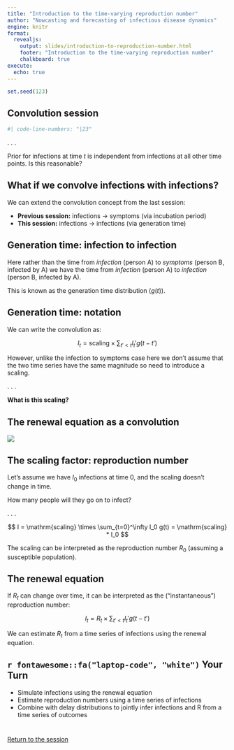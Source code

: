 ```yaml
---
title: "Introduction to the time-varying reproduction number"
author: "Nowcasting and forecasting of infectious disease dynamics"
engine: knitr
format:
  revealjs:
    output: slides/introduction-to-reproduction-number.html
    footer: "Introduction to the time-varying reproduction number"
    chalkboard: true
execute:
  echo: true
---
```


```r
set.seed(123)
```

## Convolution session {.smaller}

```stan
#| code-line-numbers: "|23"
```

. . .

Prior for infections at time $t$ is independent from infections at all other time points.
Is this reasonable?

## What if we convolve infections with infections?

We can extend the convolution concept from the last session:

- **Previous session:** infections → symptoms (via incubation period)
- **This session:** infections → infections (via generation time)

## Generation time: infection to infection

Here rather than the time from *infection* (person A) to *symptoms* (person B, infected by A) we have the time from *infection* (person A) to *infection* (person B, infected by A).

This is known as the generation time distribution ($g(t)$).

## Generation time: notation

We can write the convolution as:

$$
I_t = \mathrm{scaling} \times \sum_{t' < t} I_t' g(t - t')
$$

However, unlike the infection to symptoms case here we don't assume that the two time series have the same magnitude so need to introduce a scaling.

. . .

**What is this scaling?**

## The renewal equation as a convolution

![](figures/r_convolution_sketch.png)

## The scaling factor: reproduction number

Let's assume we have $I_0$ infections at time 0, and the scaling doesn't change in time.

How many people will they go on to infect?

. . .

$$
I = \mathrm{scaling} \times \sum_{t=0}^\infty I_0 g(t) = \mathrm{scaling} * I_0
$$

The scaling can be interpreted as the reproduction number $R_0$ (assuming a susceptible population).

## The renewal equation

If $R_t$ can change over time, it can be interpreted as the ("instantaneous") reproduction number:

$$
I_t = R_t \times \sum_{t' < t} I_t' g(t - t')
$$

We can estimate $R_t$ from a time series of infections using the renewal equation.

## `r fontawesome::fa("laptop-code", "white")` Your Turn {background-color="#447099" transition="fade-in"}

-   Simulate infections using the renewal equation
-   Estimate reproduction numbers using a time series of infections
-   Combine with delay distributions to jointly infer infections and R from a time series of outcomes

#

[Return to the session](../R-estimation-and-the-renewal-equation)
